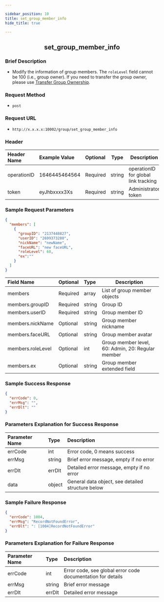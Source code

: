 ```yaml
---

sidebar_position: 10
title: set_group_member_info
hide_title: true

---
```


<center>

## set_group_member_info

</center>

### Brief Description
- Modify the information of group members. The `roleLevel` field cannot be 100 (i.e., group owner). If you need to transfer the group owner, please use [Transfer Group Ownership](/restapi/apis/groupManagement/transferGroup).
### Request Method
- `post` 
### Request URL
- `http://x.x.x.x:10002/group/set_group_member_info` 


### Header
|Header Name|Example Value|Optional|Type|Description|
|:----    |:-------    |:--- |---|------      |
|operationID|1646445464564|Required|string|operationID for global link tracking|
|token|eyJhbxxxx3Xs|Required|string|Administrator token|


### Sample Request Parameters


```json
{
  "members": [
    { 
      "groupID": "2137448827",
      "userID": "2699373280",
      "nickName": "newName",
      "faceURL": "new faceURL",
      "roleLevel": 60,
      "ex":""
    }
  ]
}
```
|Field Name|Optional|Type|Description|
|:----    |:-------    |:--- |---|
|members|Required|array|List of group member objects|
|members.groupID|Required|string|Group ID|
|members.userID|Required|string|Group member ID|
|members.nickName|Optional|string|Group member nickname|
|members.faceURL|Optional|string|Group member avatar|
|members.roleLevel|Optional|int|Group member level, 60: Admin, 20: Regular member|
|members.ex|Optional|string|Group member extended field|
### Sample Success Response


```json
{
  "errCode": 0,
  "errMsg": "",
  "errDlt": ""
}
```
### Parameters Explanation for Success Response


|Parameter Name|Type|Description|
|:----    |:-------    |:--- |
|errCode|int|Error code, 0 means success|
|errMsg|string|Brief error message, empty if no error|
|errDlt|errDlt|Detailed error message, empty if no error|
|data|object|General data object, see detailed structure below|
### Sample Failure Response


```json
{
  "errCode": 1004,
  "errMsg": "RecordNotFoundError",
  "errDlt": ": [1004]RecordNotFoundError"
}
```
### Parameters Explanation for Failure Response


|Parameter Name|Type|Description|
|:----    |:-------    |:--- |
|errCode|int|Error code, see global error code documentation for details|
|errMsg|string|Brief error message|
|errDlt|errDlt|Detailed error message|